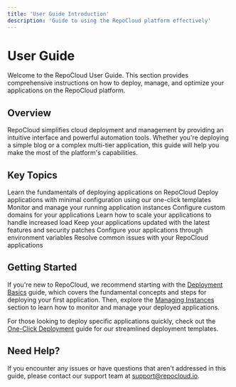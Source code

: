 ```yaml
---
title: 'User Guide Introduction'
description: 'Guide to using the RepoCloud platform effectively'
---
```


# User Guide

Welcome to the RepoCloud User Guide. This section provides comprehensive instructions on how to deploy, manage, and optimize your applications on the RepoCloud platform.

## Overview

RepoCloud simplifies cloud deployment and management by providing an intuitive interface and powerful automation tools. Whether you're deploying a simple blog or a complex multi-tier application, this guide will help you make the most of the platform's capabilities.

## Key Topics

<CardGroup cols={2}>
  <Card title="Deployment Basics" icon="rocket" href="/user-guide/deployment-basics">
    Learn the fundamentals of deploying applications on RepoCloud
  </Card>
  <Card title="One-Click Deployment" icon="mouse-pointer" href="/user-guide/one-click-deployment">
    Deploy applications with minimal configuration using our one-click templates
  </Card>
  <Card title="Managing Instances" icon="server" href="/user-guide/managing-instances">
    Monitor and manage your running application instances
  </Card>
  <Card title="Custom Domains" icon="globe" href="/user-guide/custom-domains">
    Configure custom domains for your applications
  </Card>
  <Card title="Scaling" icon="chart-line" href="/user-guide/scaling">
    Learn how to scale your applications to handle increased load
  </Card>
  <Card title="Updates" icon="arrows-rotate" href="/user-guide/updates">
    Keep your applications updated with the latest features and security patches
  </Card>
  <Card title="Environment Variables" icon="gear" href="/user-guide/environment-variables">
    Configure your applications through environment variables
  </Card>
  <Card title="Troubleshooting" icon="wrench" href="/user-guide/troubleshooting">
    Resolve common issues with your RepoCloud applications
  </Card>
</CardGroup>

## Getting Started

If you're new to RepoCloud, we recommend starting with the [Deployment Basics](/user-guide/deployment-basics) guide, which covers the fundamental concepts and steps for deploying your first application. Then, explore the [Managing Instances](/user-guide/managing-instances) section to learn how to monitor and manage your deployed applications.

For those looking to deploy specific applications quickly, check out the [One-Click Deployment](/user-guide/one-click-deployment) guide for our streamlined deployment templates.

## Need Help?

If you encounter any issues or have questions that aren't addressed in this guide, please contact our support team at [support@repocloud.io](mailto:support@repocloud.io). 